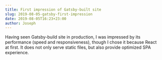 ```yaml
---
title: First impression of Gatsby-built site
slug: 2019-08-05-gatsby-first-impression
date: 2019-08-05T16:23+23:00
author: Joseph
---
```


Having seen Gatsby-build site in production, I was impressed by its performance
(speed and responsiveness), though I chose it because React at first. It does
not only serve static files, but also provide optimized SPA experience.